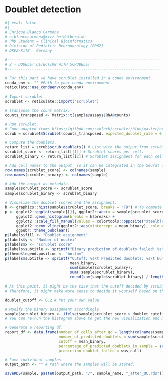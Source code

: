 #  Doublet detection {.unnumbered}

```r
#| eval: false
#| 
# Enrique Blanco Carmona
# e.blancocarmona@kitz-heidelberg.de
# PhD Student – Clinical Bioinformatics
# Division of Pediatric Neurooncology (B062)
# DKFZ-KiTZ | Germany

#--------------------------------------------------------------------
# 2 - DOUBLET DETECTION WITH SCRUBBLET
#--------------------------------------------------------------------

# For this part we have scrublet installed in a conda environment.
conda_env <- "" #Path to your conda environment.
reticulate::use_condaenv(conda_env)

# Import scrublet.
scrublet <- reticulate::import("scrublet")

# Transpose the count matrix.
counts_transposed <- Matrix::t(sample@assays$RNA@counts)

# Run scrublet.
# Code adapted from: https://github.com/swolock/scrublet/blob/master/examples/scrublet_basics.ipynb
scrub = scrublet$Scrublet(counts_transposed, expected_doublet_rate = 0.06)

# Compute the doublets.
return_list = scrub$scrub_doublets() # List with the output from scrublet.
scrublet_score <- return_list[[1]] # Scrublet scores per cell.
scrublet_binary <- return_list[[2]] # Scrublet assignment for each cell.

# Add cell names to the output, so it can be integrated in the Seurat object.
row.names(scrublet_score) <- colnames(sample)
row.names(scrublet_binary) <- colnames(sample)

# Add the output as metadata.
sample$scrublet_score <- scrublet_score
sample$scrublet_binary <- scrublet_binary

# Visualize the doublet scores and the assignment.
h <- graphics::hist(sample$scrublet_score, breaks = "FD") # To compute the breaks according to Freedman–Diaconis rule. https://stats.stackexchange.com/a/383145
p <- ggplot2::ggplot(sample[[]], ggplot2::aes(x = sample$scrublet_score, fill = sample$scrublet_binary)) +
     ggplot2::geom_histogram(breaks = h$breaks) +
     ggplot2::scale_fill_manual(values = colortools::opposite("steelblue")) +
     ggplot2::geom_vline(ggplot2::aes(xintercept = mean_binary), colour = "grey", linetype = "dashed") +
     ggpubr::theme_pubclean()
p$labels$fill <- "Doublet assignment"
p$labels$y <- "Number of nuclei"
p$labels$x <- "scrublet score"
p$labels$subtitle <- sprintf("Binary prediction of doublets failed: %s", was_null)
p$theme$legend.position <- "bottom"
p$labels$subtitle <- sprintf("Cutoff: %s\t Predicted doublets: %s\t Number of singlets: %s\t Percentage of doublets: %s",
                             mean_binary,
                             sum(sample$scrublet_binary),
                             sum(!sample$scrublet_binary),
                             round(sum(sample$scrublet_binary) / length(colnames(sample)), 3))

# At this point, it might be the case that the cutoff decided by scrublet is suboptimal.
# Therefore, it might make more sense to decide it yourself based on the histogram.

doublet_cutoff <- 0.2 # Put your own value.

# Modify the binary assignment accordingly.
sample$scrublet_binary <- ifelse(sample$scrublet_score > doublet_cutoff, TRUE, FALSE)
# You can re-run the histogram above to get the new visualization and metrics.

# Generate a reporting df.
report_df <- data.frame(number_of_cells_after_qc = length(colnames(sample)),
                        number_of_predicted_doublets = sum(sample$scrublet_binary),
                        cutoff = mean_binary,
                        percentage_of_predicted_doublets_in_sample = sum(sample$scrublet_binary) * 100 / length(colnames(sample)),
                        prediction_doublet_failed = was_null)

# Save individual samples.
output_path <- "" # Path where the samples will be stored.

saveRDS(sample, paste0(output_path, "/", sample_name, "_after_QC.rds"))
```


